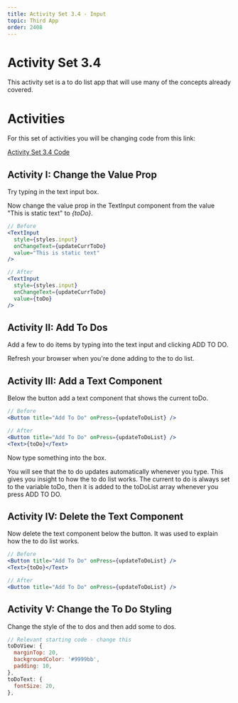 ```yaml
---
title: Activity Set 3.4 - Input
topic: Third App
order: 2408
---
```


# Activity Set 3.4

This activity set is a to do list app that will use many of the concepts already covered.

# Activities

For this set of activities you will be changing code
from this link: 

<a href="https://snack.expo.io/@jeremyjgyoung/activity-set-3.4" target="_blank" class="mdxLink">Activity Set 3.4 Code</a>

## Activity I: Change the Value Prop

Try typing in the text input box.

Now change the value prop in the TextInput component from the value "This is static text" to *{toDo}*.

```jsx title=App.js
// Before
<TextInput
  style={styles.input}
  onChangeText={updateCurrToDo}
  value="This is static text"
/>

// After
<TextInput
  style={styles.input}
  onChangeText={updateCurrToDo}
  value={toDo}
/>
```

## Activity II: Add To Dos

Add a few to do items by typing into the text input and clicking ADD TO DO.

Refresh your browser when you're done adding to the to do list.

## Activity III: Add a Text Component

Below the button add a text component that shows the current toDo.

```jsx title=App.js
// Before
<Button title="Add To Do" onPress={updateToDoList} />

// After
<Button title="Add To Do" onPress={updateToDoList} />
<Text>{toDo}</Text>
```

Now type something into the box.

You will see that the to do updates automatically whenever you type.
This gives you insight to how the to do list works.
The current to do is always set to the variable toDo, then it is added to the
toDoList array whenever you press ADD TO DO.

## Activity IV: Delete the Text Component

Now delete the text component below the button.
It was used to explain how the to do list works.

```jsx title=App.js
// Before
<Button title="Add To Do" onPress={updateToDoList} />
<Text>{toDo}</Text>

// After
<Button title="Add To Do" onPress={updateToDoList} />
```

## Activity V: Change the To Do Styling

Change the style of the to dos and then add some to dos.

```jsx title=App.js
// Relevant starting code - change this
toDoView: {
  marginTop: 20,
  backgroundColor: '#9999bb',
  padding: 10,
},
toDoText: {
  fontSize: 20,
},
```
